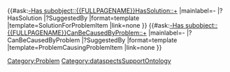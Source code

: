 <includeonly>{{METADATA|Keywords={{{HasKeyword|}}}|HasEntityTitle={{{HasEntityTitle}}}|HasEntityBlurb={{{HasEntityBlurb|}}}|HasEntityType=Problem}}
{{#ask:[[-Has subobject::{{FULLPAGENAME}}]][[HasSolution::+]]
|mainlabel=-
|?HasSolution
|?SuggestedBy
|format=template
|template=SolutionForProblemItem
|link=none
}}
{{#ask:[[-Has subobject::{{FULLPAGENAME}}]][[CanBeCausedByProblem::+]]
|mainlabel=-
|?CanBeCausedByProblem
|?SuggestedBy
|format=template
|template=ProblemCausingProblemItem
|link=none
}}
[[Category:Problem]]
</includeonly>
<noinclude>[[Category:dataspectsSupportOntology]]</noinclude>
